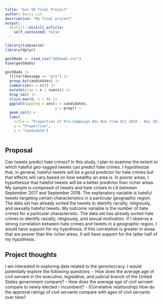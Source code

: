 ```yaml
---
title: "Gov 50 Final Project"
author: Darcy Lin
description: "My final project"
output:
  distill::distill_article:
    self_contained: false
---
```


```r
library(tidyverse)
library(dplyr)
```

```r
gov50ads <- read_csv("2016ads.csv")
View(gov50ads)
```
```r
gov50ads |> 
  filter(message == "pro") |>
  group_by(candidates) |>
  summarize(n = n()) |>
  mutate(prop = n / sum(n)) |>
  drop_na() |>
  slice_max(n, n = 6) |>
  ggplot(mapping = aes(x = candidates,
                       y = prop)) + 
  geom_col() + 
  labs(
    title = "Proportion of Pro-Campaign Ads Run from Oct 2015 - Dec 2016",
    y = "Proportion",
    x = "Candidate")
  
```

## Proposal
Can tweets predict hate crimes? In this study, I plan to examine the extent to which hateful geo-tagged tweets can predict hate crimes. I hypothesize that, in general, hateful tweets will be a good predictor for hate crimes but that effects will vary based on how wealthy an area is. In poorer areas, I hypothesize that hateful tweets will be a better predictor than richer areas. My sample is composed of tweets and hate crimes in LA between September 2017 and September 2018. The explanatory variable is hateful tweets targeting certain characteristics in a particular geographic region. The data set has already sorted the tweets to identify racially, religiously, and sexually hateful tweets. My outcome variable is the number of hate crimes for a particular characteristic. The data set has already sorted hate crimes to identify racially, religiously, and sexual motivation. If I observe a strong correlation between hate crimes and tweets in a geographic region, I would have support for my hypothesis. If this correlation is greater in areas that are poorer than the richer areas, II will have support for the latter half of my hypothesis.

## Project thoughts

I am interested in exploring data related to the gerontocracy. I would potentially explore the following questions:
- How does the average age of civil servant in the executive, legislative, and judicial branch of the United States government compare?
- How does the average age of civil servant compare to newly elected / incumbent? 
- (Correlative relationship) How do the approval ratings of civil servants compare with ages of civil servants over time?  